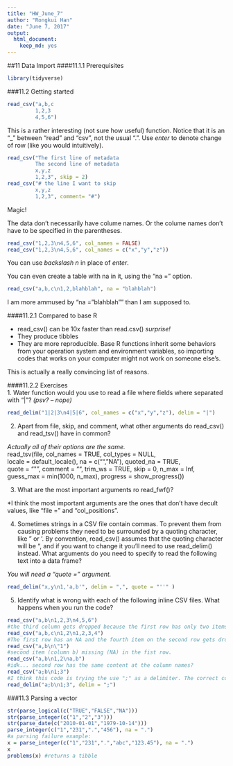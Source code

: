 ```yaml
---
title: "HW_June_7"
author: "Rongkui Han"
date: "June 7, 2017"
output: 
  html_document: 
    keep_md: yes
---
```

##11 Data Import
####11.1.1 Prerequisites
```r
library(tidyverse)
```

###11.2 Getting started
```r
read_csv("a,b,c
         1,2,3
         4,5,6")
```

This is a rather interesting (not sure how useful) function. Notice that it is an "_" between "read" and "csv", not the usual ".". Use *enter* to denote change of row (like you would intuitively).   

```r
read_csv("The first line of metadata
         The second line of metadata
         x,y,z
         1,2,3", skip = 2)
read_csv("# the line I want to skip
         x,y,z
         1,2,3", comment= "#")
```

Magic!  

The data don't necessarily have colume names. Or the colume names don't have to be specified in the parentheses.   
```r
read_csv("1,2,3\n4,5,6", col_names = FALSE)
read_csv("1,2,3\n4,5,6", col_names = c("x","y","z"))
```

You can use *backslash n* in place of *enter*.  

You can even create a table with na in it, using the "na =" option.   
```r
read_csv("a,b,c\n1,2,blahblah", na = "blahblah")
```

I am more ammused by "na = "blahblah"" than I am supposed to.   

####11.2.1 Compared to base R  

+ read_csv() can be 10x faster than read.csv() *surprise!*  
+ They produce tibbles  
+ They are more reproducible. Base R functions inherit some behaviors from your operation system and environment variables, so importing codes that works on your computer might not work on someone else's.  

This is actually a really convincing list of reasons.  

####11.2.2 Exercises  
1. Water function would you use to read a file where fields where separated with "|"? *(psv? -- nope)*  

```r
read_delim("1|2|3\n4|5|6", col_names = c("x","y","z"), delim = "|")
```

2. Apart from file, skip, and comment, what other arguments do read_csv() and read_tsv() have in common?  

*Actually all of their options are the same.*  
read_tsv(file, col_names = TRUE, col_types = NULL,  
  locale = default_locale(), na = c("", "NA"), quoted_na = TRUE,  
  quote = "\"", comment = "", trim_ws = TRUE, skip = 0, n_max = Inf,  
  guess_max = min(1000, n_max), progress = show_progress())  
  
3. What are the most important arguments ro read_fwf()?  

*I think the most important arguments are the ones that don't have decult values, like "file =" and "col_positions".   

4. Sometimes strings in a CSV file contain commas. To prevent them from causing problems they need to be surrounded by a quoting character, like " or '. By convention, read_csv() assumes that the quoting character will be ", and if you want to change it you’ll need to use read_delim() instead. What arguments do you need to specify to read the following text into a data frame?   

*You will need a "quote =" argument.*   
```r
read_delim("x,y\n1,'a,b'", delim = ",", quote = "''" )

```

5. Identify what is wrong with each of the following inline CSV files. What happens when you run the code?  

```r
read_csv("a,b\n1,2,3\n4,5,6") 
#the third column gets dropped because the first row has only two items.
read_csv("a,b,c\n1,2\n1,2,3,4") 
#The first row has an NA and the fourth item on the second row gets dropped. The problem is that the rows are not of the same length.  
read_csv("a,b\n\"1")
#second item (column b) missing (NA) in the fist row.  
read_csv("a,b\n1,2\na,b")
#idk... second row has the same content at the column names?
read_csv("a;b\n1;3")
#I think this code is trying the use ";" as a delimiter. The correct code for taht purpose would be:
read_delim("a;b\n1;3", delim = ";")
```

###11.3 Parsing a vector  
```r
str(parse_logical(c("TRUE","FALSE","NA")))
str(parse_integer(c("1","2","3")))
str(parse_date(c("2010-01-01","1979-10-14")))
parse_integer(c("1","231",".","456"), na = ".")
#a parsing failure example:
x = parse_integer(c("1","231",".","abc","123.45"), na = ".")
x
problems(x) #returns a tibble
```


